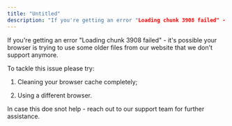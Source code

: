 ```yaml
---
title: "Untitled"
description: "If you're getting an error "Loading chunk 3908 failed" - it's possible your browser is trying to use some older files from our website that we don't support ..."
---
```


If you're getting an error "Loading chunk 3908 failed" - it's possible your browser is trying to use some older files from our website that we don't support anymore. 

To tackle this issue please try:

  1. Cleaning your browser cache completely;

  2. Using a different browser.




In case this doe snot help - reach out to our support team for further assistance.
